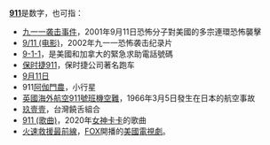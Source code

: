 '''[[911|911]]'''是数字，也可指：
* [[九一一袭击事件|九一一袭击事件]]，2001年9月11日恐怖分子對美國的多宗連環恐怖襲擊
* [[9/11_(电影)|9/11 (电影)]]，2002年九一一恐怖袭击纪录片
* [[9-1-1|9-1-1]]，是美國和加拿大的緊急求助電話號碼
* [[保时捷911|保时捷911]]，保时捷公司著名跑车
* [[9月11日|9月11日]]
* 911[[阿伽門農|阿伽門農]]，小行星
* [[英國海外航空911號班機空難|英國海外航空911號班機空難]]，1966年3月5日發生在日本的航空事故
* [[玖壹壹|玖壹壹]]，台灣饒舌組合
* [[911_(歌曲)|911 (歌曲)]]，2020年[[女神卡卡|女神卡卡]]的歌曲
* [[火速救援最前線|火速救援最前線]]，[[福斯廣播公司|FOX]]開播的[[美國|美國]][[電視劇|電視劇]]。

{{disambig|cat=数字消歧义}}